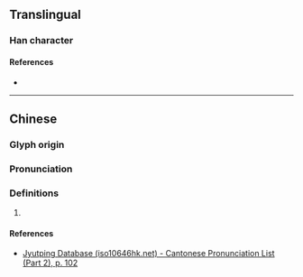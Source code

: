 {{character info}}
==Translingual==

===Han character===
{{Han char|rn=50|rad=巾|as=08|sn=11|four=|canj=LBTMC|ids=⿰巾其}}

====References====
* {{Han ref|kx=0333.161|dkj=08958|hdz=10742.100|uh=5E3A|ud=24122}}

----

==Chinese==
{{zh-forms}}

===Glyph origin===
{{Han etym}}

===Pronunciation===
{{zh-pron
|m=qí
|c=kei4
|mc=y
|oc=y
|cat=
}}

===Definitions===
{{zh-hanzi}}

# {{rfdef|zh}}

====References====
* [http://www.iso10646hk.net/jp/document/download.jsp Jyutping Database (iso10646hk.net) - Cantonese Pronunciation List (Part 2), p. 102]